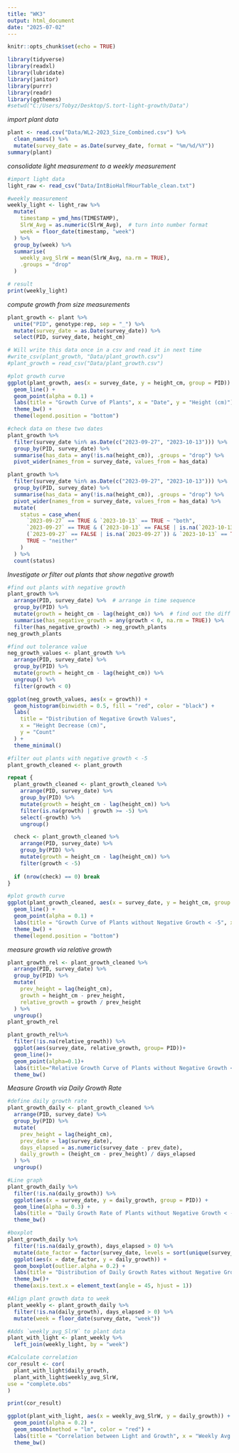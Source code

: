 ```yaml
---
title: "WK3"
output: html_document
date: "2025-07-02"
---
```


```r
knitr::opts_chunk$set(echo = TRUE)
```

```r
library(tidyverse)
library(readxl)
library(lubridate)
library(janitor)
library(purrr)
library(readr)
library(ggthemes)
#setwd("C:/Users/Tobyz/Desktop/S.tort-light-growth/Data")
```

*import plant data*
```r
plant <- read.csv("Data/WL2-2023_Size_Combined.csv") %>%
  clean_names() %>%
  mutate(survey_date = as.Date(survey_date, format = "%m/%d/%Y"))
summary(plant)
```

*consolidate light measurement to a weekly measurement*
```r
#import light data
light_raw <- read_csv("Data/IntBioHalfHourTable_clean.txt")

#weekly measurement
weekly_light <- light_raw %>%
  mutate(
    timestamp = ymd_hms(TIMESTAMP),
    SlrW_Avg = as.numeric(SlrW_Avg),  # turn into number format
    week = floor_date(timestamp, "week")
  ) %>%
  group_by(week) %>%
  summarise(
    weekly_avg_SlrW = mean(SlrW_Avg, na.rm = TRUE),
    .groups = "drop"
  )

# result
print(weekly_light)
```

*compute growth from size measurements*
```r
plant_growth <- plant %>%
  unite("PID", genotype:rep, sep = "_") %>%
  mutate(survey_date = as.Date(survey_date)) %>%
  select(PID, survey_date, height_cm)

# Will write this data once in a csv and read it in next time
#write_csv(plant_growth, "Data/plant_growth.csv")
#plant_growth = read_csv("Data/plant_growth.csv")

#plot growth curve
ggplot(plant_growth, aes(x = survey_date, y = height_cm, group = PID)) +
  geom_line() +
  geom_point(alpha = 0.1) +
  labs(title = "Growth Curve of Plants", x = "Date", y = "Height (cm)") +
  theme_bw() +
  theme(legend.position = "bottom")

#check data on these two dates
plant_growth %>%
  filter(survey_date %in% as.Date(c("2023-09-27", "2023-10-13"))) %>%
  group_by(PID, survey_date) %>%
  summarise(has_data = any(!is.na(height_cm)), .groups = "drop") %>%
  pivot_wider(names_from = survey_date, values_from = has_data)

plant_growth %>%
  filter(survey_date %in% as.Date(c("2023-09-27", "2023-10-13"))) %>%
  group_by(PID, survey_date) %>%
  summarise(has_data = any(!is.na(height_cm)), .groups = "drop") %>%
  pivot_wider(names_from = survey_date, values_from = has_data) %>%
  mutate(
    status = case_when(
      `2023-09-27` == TRUE & `2023-10-13` == TRUE ~ "both",
      `2023-09-27` == TRUE & (`2023-10-13` == FALSE | is.na(`2023-10-13`)) ~ "only 9/27",
      (`2023-09-27` == FALSE | is.na(`2023-09-27`)) & `2023-10-13` == TRUE ~ "only 10/13",
      TRUE ~ "neither"
    )
  ) %>%
  count(status)
```

*Investigate or filter out plants that show negative growth*
```r
#find out plants with negative growth
plant_growth %>%
  arrange(PID, survey_date) %>%  # arrange in time sequence
  group_by(PID) %>%
  mutate(growth = height_cm - lag(height_cm)) %>%  # find out the diff btw nearby dates
  summarise(has_negative_growth = any(growth < 0, na.rm = TRUE)) %>% 
  filter(has_negative_growth) -> neg_growth_plants
neg_growth_plants

#find out tolerance value
neg_growth_values <- plant_growth %>%
  arrange(PID, survey_date) %>%
  group_by(PID) %>%
  mutate(growth = height_cm - lag(height_cm)) %>%
  ungroup() %>%
  filter(growth < 0)

ggplot(neg_growth_values, aes(x = growth)) +
  geom_histogram(binwidth = 0.5, fill = "red", color = "black") +
  labs(
    title = "Distribution of Negative Growth Values",
    x = "Height Decrease (cm)",
    y = "Count"
  ) +
  theme_minimal()

#filter out plants with negative growth < -5
plant_growth_cleaned <- plant_growth

repeat {
  plant_growth_cleaned <- plant_growth_cleaned %>%
    arrange(PID, survey_date) %>%
    group_by(PID) %>%
    mutate(growth = height_cm - lag(height_cm)) %>%
    filter(is.na(growth) | growth >= -5) %>%
    select(-growth) %>%
    ungroup()

  check <- plant_growth_cleaned %>%
    arrange(PID, survey_date) %>%
    group_by(PID) %>%
    mutate(growth = height_cm - lag(height_cm)) %>%
    filter(growth < -5)
  
  if (nrow(check) == 0) break
}

#plot growth curve
ggplot(plant_growth_cleaned, aes(x = survey_date, y = height_cm, group = PID)) +
  geom_line() +
  geom_point(alpha = 0.1) +
  labs(title = "Growth Curve of Plants without Negative Growth < -5", x = "Date", y = "Height (cm)") +
  theme_bw() +
  theme(legend.position = "bottom")
```

*measure growth via relative growth*
```r
plant_growth_rel <- plant_growth_cleaned %>%
  arrange(PID, survey_date) %>%
  group_by(PID) %>%
  mutate(
    prev_height = lag(height_cm),
    growth = height_cm - prev_height,
    relative_growth = growth / prev_height
  ) %>%
  ungroup()
plant_growth_rel

plant_growth_rel%>%
  filter(!is.na(relative_growth)) %>%
  ggplot(aes(survey_date, relative_growth, group= PID))+
  geom_line()+
  geom_point(alpha=0.1)+
  labs(title="Relative Growth Curve of Plants without Negative Growth < -5", x = "Date", y = "Relative Growth (%)")+
  theme_bw()
```
*Measure Growth via Daily Growth Rate*
```r
#define daily growth rate
plant_growth_daily <- plant_growth_cleaned %>%
  arrange(PID, survey_date) %>%
  group_by(PID) %>%
  mutate(
    prev_height = lag(height_cm),
    prev_date = lag(survey_date),
    days_elapsed = as.numeric(survey_date - prev_date),
    daily_growth = (height_cm - prev_height) / days_elapsed
  ) %>%
  ungroup()

#Line graph
plant_growth_daily %>%
  filter(!is.na(daily_growth)) %>%
  ggplot(aes(x = survey_date, y = daily_growth, group = PID)) +
  geom_line(alpha = 0.3) +
  labs(title = "Daily Growth Rate of Plants without Negative Growth < -5", y = "Daily Growth Rate (cm/day)", x = "Date") +
  theme_bw()

#boxplot
plant_growth_daily %>%
  filter(!is.na(daily_growth), days_elapsed > 0) %>%
  mutate(date_factor = factor(survey_date, levels = sort(unique(survey_date))))%>%
  ggplot(aes(x = date_factor, y = daily_growth)) +
  geom_boxplot(outlier.alpha = 0.2) +
  labs(title = "Distribution of Daily Growth Rates without Negative Growth < -5", x = "Date", y = "Daily Growth Rate (cm/day)") +
  theme_bw()+
  theme(axis.text.x = element_text(angle = 45, hjust = 1))
```

```r
#Align plant growth data to week
plant_weekly <- plant_growth_daily %>%
  filter(!is.na(daily_growth), days_elapsed > 0) %>%
  mutate(week = floor_date(survey_date, "week"))

#Adds `weekly_avg_SlrW` to plant data
plant_with_light <- plant_weekly %>%
  left_join(weekly_light, by = "week")  

#Calculate correlation
cor_result <- cor(
  plant_with_light$daily_growth,
  plant_with_light$weekly_avg_SlrW,
use = "complete.obs"
)

print(cor_result)

ggplot(plant_with_light, aes(x = weekly_avg_SlrW, y = daily_growth)) +
  geom_point(alpha = 0.2) +
  geom_smooth(method = "lm", color = "red") +
  labs(title = "Correlation between Light and Growth", x = "Weekly Avg Light (SlrW)", y = "Daily Growth (cm/day)") +
  theme_bw()
```

